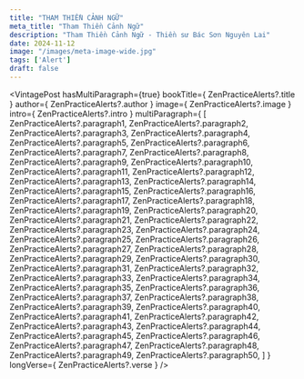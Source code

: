 ```yaml
---
title: "THAM THIỀN CẢNH NGỮ"
meta_title: "Tham Thiền Cảnh Ngữ"
description: "Tham Thiền Cảnh Ngữ - Thiền sư Bác Sơn Nguyên Lai"
date: 2024-11-12
image: "/images/meta-image-wide.jpg"
tags: ['Alert']
draft: false
---
```



<div style="width: 100%; margin: auto">
  <Youtube client:load id={ZenPracticeAlerts?.youtubeId} title={ZenPracticeAlerts?.title} />
</div>

<VintagePost
  hasMultiParagraph={true}
  bookTitle={ ZenPracticeAlerts?.title }
  author={ ZenPracticeAlerts?.author }
  image={ ZenPracticeAlerts?.image }
  intro={ ZenPracticeAlerts?.intro }
  multiParagraph={
    [
      ZenPracticeAlerts?.paragraph1,
      ZenPracticeAlerts?.paragraph2,
      ZenPracticeAlerts?.paragraph3,
      ZenPracticeAlerts?.paragraph4,
      ZenPracticeAlerts?.paragraph5,
      ZenPracticeAlerts?.paragraph6,
      ZenPracticeAlerts?.paragraph7,
      ZenPracticeAlerts?.paragraph8,
      ZenPracticeAlerts?.paragraph9,
      ZenPracticeAlerts?.paragraph10,
      ZenPracticeAlerts?.paragraph11,
      ZenPracticeAlerts?.paragraph12,
      ZenPracticeAlerts?.paragraph13,
      ZenPracticeAlerts?.paragraph14,
      ZenPracticeAlerts?.paragraph15,
      ZenPracticeAlerts?.paragraph16,
      ZenPracticeAlerts?.paragraph17,
      ZenPracticeAlerts?.paragraph18,
      ZenPracticeAlerts?.paragraph19,
      ZenPracticeAlerts?.paragraph20,
      ZenPracticeAlerts?.paragraph21,
      ZenPracticeAlerts?.paragraph22,
      ZenPracticeAlerts?.paragraph23,
      ZenPracticeAlerts?.paragraph24,
      ZenPracticeAlerts?.paragraph25,
      ZenPracticeAlerts?.paragraph26,
      ZenPracticeAlerts?.paragraph27,
      ZenPracticeAlerts?.paragraph28,
      ZenPracticeAlerts?.paragraph29,
      ZenPracticeAlerts?.paragraph30,
      ZenPracticeAlerts?.paragraph31,
      ZenPracticeAlerts?.paragraph32,
      ZenPracticeAlerts?.paragraph33,
      ZenPracticeAlerts?.paragraph34,
      ZenPracticeAlerts?.paragraph35,
      ZenPracticeAlerts?.paragraph36,
      ZenPracticeAlerts?.paragraph37,
      ZenPracticeAlerts?.paragraph38,
      ZenPracticeAlerts?.paragraph39,
      ZenPracticeAlerts?.paragraph40,
      ZenPracticeAlerts?.paragraph41,
      ZenPracticeAlerts?.paragraph42,
      ZenPracticeAlerts?.paragraph43,
      ZenPracticeAlerts?.paragraph44,
      ZenPracticeAlerts?.paragraph45,
      ZenPracticeAlerts?.paragraph46,
      ZenPracticeAlerts?.paragraph47,
      ZenPracticeAlerts?.paragraph48,
      ZenPracticeAlerts?.paragraph49,
      ZenPracticeAlerts?.paragraph50,
    ]
  }
  longVerse={ ZenPracticeAlerts?.verse }
/>
